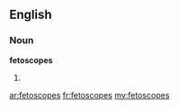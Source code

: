 ==English==

===Noun===
'''fetoscopes'''

# {{plural of|fetoscope}}

[[ar:fetoscopes]]
[[fr:fetoscopes]]
[[my:fetoscopes]]